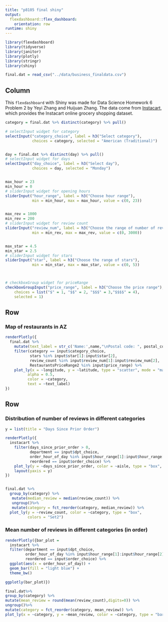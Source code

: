 ```yaml
---
title: "p8105 final shiny"
output: 
  flexdashboard::flex_dashboard:
    orientation: row
runtime: shiny
---
```


```r
library(flexdashboard)
library(tidyverse)
library(janitor)
library(plotly)
library(stringr)
library(shiny)

final.dat = read_csv("../data/business_finaldata.csv") 
```

Column {.sidebar}
-----------------------------------------------------------------------

This `flexdashboard` with Shiny was made for Data Science Homework 6 Problem 2 by Yeyi Zhang and Huijuan Zhang. The data come from [Instacart](http://jeffgoldsmith.com/DSI/dataset_instacart.html), which provides the Instacart online grocery shopping dataset.

```r
category = final.dat %>% distinct(category) %>% pull()

# selectInput widget for category
selectInput("category_choice", label = h3("Select category"),
            choices = category, selected = "American (Traditional)")


day = final.dat %>% distinct(day) %>% pull()
# selectInput widget for days
selectInput("day_choice", label = h3("Select day"),
            choices = day, selected = "Monday")


max_hour = 23
min_hour = 0
# sliderInput widget for opening hours
sliderInput("hour_range", label = h3("Choose hour range"),
            min = min_hour, max = max_hour, value = c(0, 23))


max_rev = 1000
min_rev = 200
# sliderInput widget for review count
sliderInput("review_num", label = h3("Choose the range of number of reviews"),
            min = min_rev, max = max_rev, value = c(0, 3000))


max_star = 4.5
min_star = 2.5
# sliderInput widget for stars
sliderInput("star", label = h3("Choose the range of stars"),
            min = min_star, max = max_star, value = c(0, 5))



# checkboxGroup widget for priceRange
checkboxGroupInput("price_range", label = h3("Choose the price range"), 
    choices = list("$" = 1, "$$" = 2, "$$$" = 3,"$$$$" = 4),
    selected = 1)
```

Row
-----------------------------------------------------------------------

### Map of restaurants in AZ

```r
renderPlotly({
  final.dat %>%
    mutate(text_label = str_c('Name:',name,"\nPostal code: ", postal_code, '\nAddress: ', address, '\nCategory: ', category)) %>% 
    filter(category == input$category_choice,
           stars %in% input$star[1]:input$star[2],
           review_count %in% input$review_num[1]:input$review_num[2],
           RestaurantsPriceRange2 %in% input$price_range) %>%
    plot_ly(x = ~longitude, y = ~latitude, type = "scatter", mode = "markers",
          alpha = 0.5, 
          color = ~category,
          text = ~text_label)
})

```

Row {.tabset .tabset-fade}
-----------------------------------------------------------------------

### Distribution of number of reviews in different categories

```r
y = list(title = "Days Since Prior Order")

renderPlotly({
  instacart %>%
    filter(days_since_prior_order > 0, 
           department == input$dpt_choice,
           order_hour_of_day %in% input$hour_range[1]:input$hour_range[2],
           reordered == input$order_choice) %>%
    plot_ly(y = ~days_since_prior_order, color = ~aisle, type = "box", colors = "Set1") %>% 
    layout(yaxis = y)
})


final.dat %>% 
  group_by(category) %>%
   mutate(median_review = median(review_count)) %>%
   ungroup()%>%
   mutate(category = fct_reorder(category, median_review)) %>% 
  plot_ly(y = ~review_count, color = ~category, type = "box",
          colors = "Set2")
```

### Mean number of reviews in different categories (in order)

```r
renderPlotly({bar_plot = 
  instacart %>% 
  filter(department == input$dpt_choice,
         order_hour_of_day %in% input$hour_range[1]:input$hour_range[2],
         reordered == input$order_choice) %>%
  ggplot(aes(x = order_hour_of_day)) +
  geom_bar(fill = "light blue") +
  theme_bw()

ggplotly(bar_plot)})

final.dat%>% 
group_by(category) %>% 
mutate(mean_review = round(mean(review_count),digits=0)) %>% 
ungroup()%>%
mutate(category = fct_reorder(category, mean_review)) %>%  
plot_ly(x = ~category, y = ~mean_review, color = ~category, type = "bar")
```
